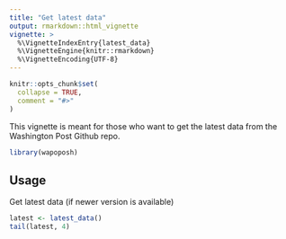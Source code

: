 ```yaml
---
title: "Get latest data"
output: rmarkdown::html_vignette
vignette: >
  %\VignetteIndexEntry{latest_data}
  %\VignetteEngine{knitr::rmarkdown}
  %\VignetteEncoding{UTF-8}
---
```


```r
knitr::opts_chunk$set(
  collapse = TRUE,
  comment = "#>"
)
```

This vignette is meant for those who want to get the latest data from the Washington Post Github repo.

```r
library(wapoposh)
```

## Usage

Get latest data (if newer version is available)
```r
latest <- latest_data()
tail(latest, 4)
```
